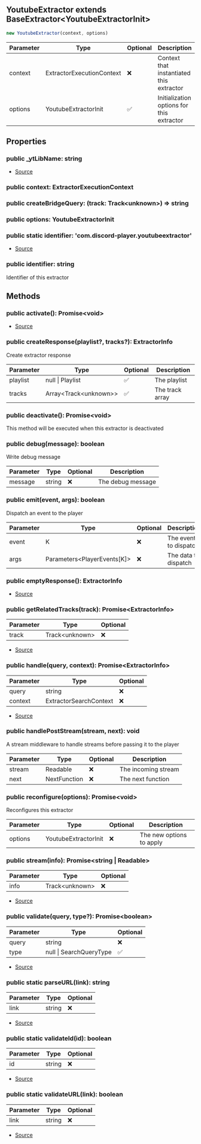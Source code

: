 ## YoutubeExtractor extends BaseExtractor\<YoutubeExtractorInit>


```typescript
new YoutubeExtractor(context, options)
```
| Parameter | Type | Optional | Description |
| ----------- | ----------- | ----------- | ----------- |
| context | ExtractorExecutionContext | ❌ | Context that instantiated this extractor |
| options | YoutubeExtractorInit | ✅ | Initialization options for this extractor |


## Properties
### public _ytLibName: string
- [Source](https://github.com/Androz2091/discord-player/blob/7529a33/packages/extractor/src/extractors/YoutubeExtractor.ts#L30)
### public context: ExtractorExecutionContext

### public createBridgeQuery: (track: Track\<unknown>) => string

### public options: YoutubeExtractorInit

### public static identifier: 'com.discord\-player.youtubeextractor'
- [Source](https://github.com/Androz2091/discord-player/blob/7529a33/packages/extractor/src/extractors/YoutubeExtractor.ts#L28)
### public identifier: string
Identifier of this extractor

## Methods
### public activate(): Promise\<void>
- [Source](https://github.com/Androz2091/discord-player/blob/7529a33/packages/extractor/src/extractors/YoutubeExtractor.ts#L32)
### public createResponse(playlist?, tracks?): ExtractorInfo
Create extractor response



| Parameter | Type | Optional | Description |
| ----------- | ----------- | ----------- | ----------- |
| playlist | null \| Playlist | ✅ | The playlist |
| tracks | Array\<Track\<unknown>> | ✅ | The track array |
### public deactivate(): Promise\<void>
This method will be executed when this extractor is deactivated
### public debug(message): boolean
Write debug message



| Parameter | Type | Optional | Description |
| ----------- | ----------- | ----------- | ----------- |
| message | string | ❌ | The debug message |
### public emit(event, args): boolean
Dispatch an event to the player



| Parameter | Type | Optional | Description |
| ----------- | ----------- | ----------- | ----------- |
| event | K | ❌ | The event to dispatch |
| args | Parameters\<PlayerEvents\[K]> | ❌ | The data to dispatch |
### public emptyResponse(): ExtractorInfo
- [Source](https://github.com/Androz2091/discord-player/blob/7529a33/packages/extractor/src/extractors/YoutubeExtractor.ts#L233)
### public getRelatedTracks(track): Promise\<ExtractorInfo>
| Parameter | Type | Optional |
| ----------- | ----------- | ----------- |
| track | Track\<unknown> | ❌ |


- [Source](https://github.com/Androz2091/discord-player/blob/7529a33/packages/extractor/src/extractors/YoutubeExtractor.ts#L189)
### public handle(query, context): Promise\<ExtractorInfo>
| Parameter | Type | Optional |
| ----------- | ----------- | ----------- |
| query | string | ❌ |
| context | ExtractorSearchContext | ❌ |


- [Source](https://github.com/Androz2091/discord-player/blob/7529a33/packages/extractor/src/extractors/YoutubeExtractor.ts#L61)
### public handlePostStream(stream, next): void
A stream middleware to handle streams before passing it to the player



| Parameter | Type | Optional | Description |
| ----------- | ----------- | ----------- | ----------- |
| stream | Readable | ❌ | The incoming stream |
| next | NextFunction | ❌ | The next function |
### public reconfigure(options): Promise\<void>
Reconfigures this extractor



| Parameter | Type | Optional | Description |
| ----------- | ----------- | ----------- | ----------- |
| options | YoutubeExtractorInit | ❌ | The new options to apply |
### public stream(info): Promise\<string \| Readable>
| Parameter | Type | Optional |
| ----------- | ----------- | ----------- |
| info | Track\<unknown> | ❌ |


- [Source](https://github.com/Androz2091/discord-player/blob/7529a33/packages/extractor/src/extractors/YoutubeExtractor.ts#L237)
### public validate(query, type?): Promise\<boolean>
| Parameter | Type | Optional |
| ----------- | ----------- | ----------- |
| query | string | ❌ |
| type | null \| SearchQueryType | ✅ |


- [Source](https://github.com/Androz2091/discord-player/blob/7529a33/packages/extractor/src/extractors/YoutubeExtractor.ts#L48)
### public static parseURL(link): string
| Parameter | Type | Optional |
| ----------- | ----------- | ----------- |
| link | string | ❌ |


- [Source](https://github.com/Androz2091/discord-player/blob/7529a33/packages/extractor/src/extractors/YoutubeExtractor.ts#L261)
### public static validateId(id): boolean
| Parameter | Type | Optional |
| ----------- | ----------- | ----------- |
| id | string | ❌ |


- [Source](https://github.com/Androz2091/discord-player/blob/7529a33/packages/extractor/src/extractors/YoutubeExtractor.ts#L257)
### public static validateURL(link): boolean
| Parameter | Type | Optional |
| ----------- | ----------- | ----------- |
| link | string | ❌ |


- [Source](https://github.com/Androz2091/discord-player/blob/7529a33/packages/extractor/src/extractors/YoutubeExtractor.ts#L248)